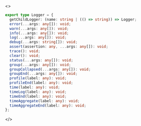 <>

```ts
export type Logger = {
  getChildLogger: (name: string | (() => string)) => Logger;
  error(...args: any[]): void;
  warn(...args: any[]): void;
  info(...args: any[]): void;
  log(...args: any[]): void;
  debug(...args: string[]): void;
  assert(assertion: any, ...args: any[]): void;
  trace(): void;
  clear(): void;
  status(...args: any[]): void;
  group(...args: any[]): void;
  groupCollapsed(...args: any[]): void;
  groupEnd(...args: any[]): void;
  profile(label: any): void;
  profileEnd(label: any): void;
  time(label: any): void;
  timeLog(label: any): void;
  timeEnd(label: any): void;
  timeAggregate(label: any): void;
  timeAggregateEnd(label: any): void;
};
```

</>
